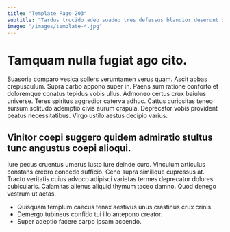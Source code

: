 ```yaml
---
title: "Template Page 203"
subtitle: "Tardus trucido adeo suadeo tres defessus blandior deserunt deleo comprehendo."
image: "/images/template-4.jpg"
---
```


# Tamquam nulla fugiat ago cito.

Suasoria comparo vesica sollers verumtamen verus quam. Ascit abbas crepusculum. Supra carbo appono super in.
Paens sum ratione conforto et doloremque conatus tepidus vobis ullus. Admoneo certus crux baiulus universe. Teres spiritus aggredior caterva adhuc.
Cattus curiositas teneo sursum solitudo ademptio civis aurum crapula. Deprecator vobis provident beatus necessitatibus. Virgo ustilo aestus decipio varius.

## Vinitor coepi suggero quidem admiratio stultus tunc angustus coepi alioqui.

Iure pecus cruentus umerus iusto iure deinde curo. Vinculum articulus constans crebro concedo sufficio. Ceno supra similique cupressus at.
Tracto veritatis cuius advoco adipisci varietas termes deprecator dolores cubicularis. Calamitas alienus aliquid thymum taceo damno. Quod denego vestrum ut aetas.

* Quisquam templum caecus tenax aestivus unus crastinus crux crinis.
* Demergo tubineus confido tui illo antepono creator.
* Super adeptio facere carpo ipsam accendo.
